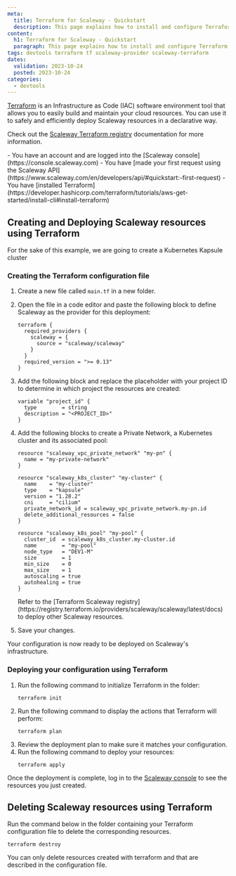 ```yaml
---
meta:
  title: Terraform for Scaleway - Quickstart
  description: This page explains how to install and configure Terraform with Scaleway as a provider
content:
  h1: Terraform for Scaleway - Quickstart
  paragraph: This page explains how to install and configure Terraform with Scaleway as a provider
tags: devtools terraform tf scaleway-provider scaleway-terraform 
dates:
  validation: 2023-10-24
  posted: 2023-10-24
categories:
  - devtools
---
```


[Terraform](https://www.terraform.io/) is an Infrastructure as Code (IAC) software environment tool that allows you to easily build and maintain your cloud resources. You can use it to safely and efficiently deploy Scaleway resources in a declarative way.

Check out the [Scaleway Terraform registry](https://registry.terraform.io/providers/scaleway/scaleway/latest/docs) documentation for more information.

<Message type="requirement">
  - You have an account and are logged into the [Scaleway console](https://console.scaleway.com)
  - You have [made your first request using the Scaleway API](https://www.scaleway.com/en/developers/api/#quickstart:-first-request)
  - You have [installed Terraform](https://developer.hashicorp.com/terraform/tutorials/aws-get-started/install-cli#install-terraform)
</Message>

## Creating and Deploying Scaleway resources using Terraform

For the sake of this example, we are going to create a Kubernetes Kapsule cluster 

### Creating the Terraform configuration file

1. Create a new file called `main.tf` in a new folder. 

2. Open the file in a code editor and paste the following block to define Scaleway as the provider for this deployment:
    ```
    terraform {
      required_providers {
        scaleway = {
          source = "scaleway/scaleway"
        }
      }
      required_version = ">= 0.13"
    }
    ```
3. Add the following block and replace the placeholder with your project ID to determine in which project the resources are created:
    ```
    variable "project_id" {
      type        = string
      description = "<PROJECT_ID>"
    }
    ```
4. Add the following blocks to create a Private Network, a Kubernetes cluster and its associated pool:
    ```
    resource "scaleway_vpc_private_network" "my-pn" {
      name = "my-private-network"
    }

    resource "scaleway_k8s_cluster" "my-cluster" {
      name    = "my-cluster"
      type    = "kapsule"
      version = "1.28.2"
      cni     = "cilium"
      private_network_id = scaleway_vpc_private_network.my-pn.id
      delete_additional_resources = false
    }

    resource "scaleway_k8s_pool" "my-pool" {
      cluster_id  = scaleway_k8s_cluster.my-cluster.id
      name        = "my-pool"
      node_type   = "DEV1-M"
      size        = 1
      min_size    = 0
      max_size    = 1
      autoscaling = true
      autohealing = true
    }
    ```
    <Message type="note">
    Refer to the [Terraform Scaleway registry](https://registry.terraform.io/providers/scaleway/scaleway/latest/docs) to deploy other Scaleway resources.
    </Message>
5. Save your changes.

Your configuration is now ready to be deployed on Scaleway's infrastructure.

### Deploying your configuration using Terraform

1. Run the following command to initialize Terraform in the folder:
    ```
    terraform init
    ```
2. Run the following command to display the actions that Terraform will perform:
    ```
    terraform plan
    ```
3. Review the deployment plan to make sure it matches your configuration.
4. Run the following command to deploy your resources:
    ```
    terraform apply
    ```

Once the deployment is complete, log in to the [Scaleway console](https://console.scaleway.com) to see the resources you just created.

## Deleting Scaleway resources using Terraform

Run the command below in the folder containing your Terraform configuration file to delete the corresponding resources.
  ```
  terraform destroy
  ```

<Message type="important">
You can only delete resources created with terraform and that are described in the configuration file.
</Message>
